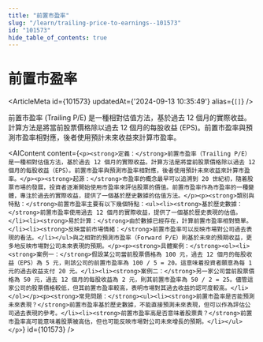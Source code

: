 ```yaml
---
title: "前置市盈率"
slug: "/learn/trailing-price-to-earnings--101573"
id: "101573"
hide_table_of_contents: true
---
```



# 前置市盈率

<ArticleMeta id={101573} updatedAt={'2024-09-13 10:35:49'} alias={`[]`} />
<div className='border-solid border-b border-t-0 my-4 border-[var(--ifm-color-gray-300)]' />

前置市盈率 (Trailing P/E) 是一種相對估值方法，基於過去 12 個月的實際收益。計算方法是將當前股票價格除以過去 12 個月的每股收益 (EPS)。前置市盈率與預測市盈率相對應，後者使用預計未來收益來計算市盈率。

<AIContent content={`<p><strong>定義：</strong>前置市盈率（Trailing P/E）是一種相對估值方法，基於過去 12 個月的實際收益。計算方法是將當前股票價格除以過去 12 個月的每股收益（EPS）。前置市盈率與預測市盈率相對應，後者使用預計未來收益來計算市盈率。</p><p><strong>起源：</strong>市盈率的概念最早可以追溯到 20 世紀初，隨着股票市場的發展，投資者逐漸開始使用市盈率來評估股票的價值。前置市盈率作為市盈率的一種變體，專注於過去的實際收益，提供了一個基於歷史數據的估值方法。</p><p><strong>類別與特點：</strong>前置市盈率主要有以下幾個特點：<ul><li><strong>基於歷史數據：</strong>前置市盈率使用過去 12 個月的實際收益，提供了一個基於歷史表現的估值。</li><li><strong>易於計算：</strong>由於數據已經存在，計算前置市盈率相對簡單。</li><li><strong>反映當前市場情緒：</strong>前置市盈率可以反映市場對公司過去表現的看法。</li></ul>與之相對的預測市盈率（Forward P/E）則基於未來的預期收益，更多地反映市場對公司未來表現的預期。</p><p><strong>具體案例：</strong><ol><li><strong>案例一：</strong>假設某公司當前股票價格為 100 元，過去 12 個月的每股收益（EPS）為 5 元，則該公司的前置市盈率為 100 / 5 = 20。這意味着投資者願意為每 1 元的過去收益支付 20 元。</li><li><strong>案例二：</strong>另一家公司當前股票價格為 50 元，過去 12 個月的每股收益為 2 元，則其前置市盈率為 50 / 2 = 25。儘管這家公司的股票價格較低，但其前置市盈率較高，表明市場對其過去收益的認可度較高。</li></ol></p><p><strong>常見問題：</strong><ul><li><strong>前置市盈率是否能預測未來表現？</strong>前置市盈率基於歷史數據，不能直接預測未來表現，但可以作為評估公司過去表現的參考。</li><li><strong>前置市盈率高是否意味着股票貴？</strong>前置市盈率高可能意味着股票被高估，但也可能反映市場對公司未來增長的預期。</li></ul></p>`} id={101573} />
